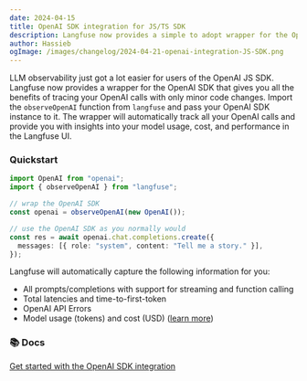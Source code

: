 ```yaml
---
date: 2024-04-15
title: OpenAI SDK integration for JS/TS SDK
description: Langfuse now provides a simple to adopt wrapper for the OpenAI JS/TS SDK for you to seemlessly trace your OpenAI calls.
author: Hassieb
ogImage: /images/changelog/2024-04-21-openai-integration-JS-SDK.png
---
```



<ChangelogHeader />

LLM observability just got a lot easier for users of the OpenAI JS SDK. Langfuse now provides a wrapper for the OpenAI SDK that gives you all the benefits of tracing your OpenAI calls with only minor code changes. Import the `observeOpenAI` function from `langfuse` and pass your OpenAI SDK instance to it. The wrapper will automatically track all your OpenAI calls and provide you with insights into your model usage, cost, and performance in the Langfuse UI.

### Quickstart

```typescript /import { observeOpenAI } from "langfuse"/ /observeOpenAI/
import OpenAI from "openai";
import { observeOpenAI } from "langfuse";

// wrap the OpenAI SDK
const openai = observeOpenAI(new OpenAI());

// use the OpenAI SDK as you normally would
const res = await openai.chat.completions.create({
  messages: [{ role: "system", content: "Tell me a story." }],
});
```

Langfuse will automatically capture the following information for you:

- All prompts/completions with support for streaming and function calling
- Total latencies and time-to-first-token
- OpenAI API Errors
- Model usage (tokens) and cost (USD) ([learn more](/docs/model-usage-and-cost))

### 📚 Docs

[Get started with the OpenAI SDK integration](/docs/integrations/openai/js/get-started)
